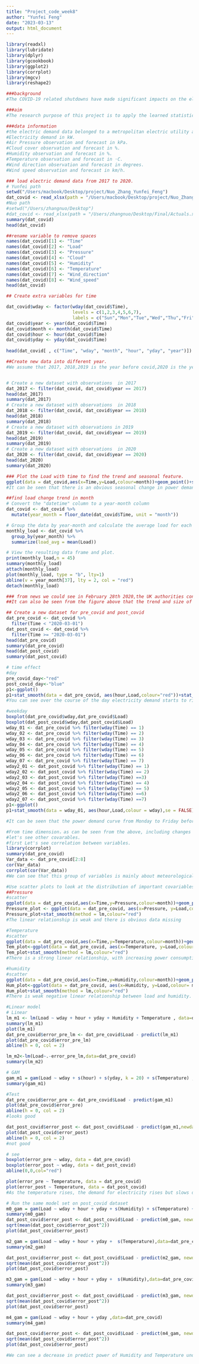 ```yaml
---
title: "Project_code_week8"
author: "Yunfei Feng"
date: "2023-03-13"
output: html_document
---
```

```r
library(readxl)
library(lubridate)
library(dplyr)
library(gcookbook) 
library(ggplot2)
library(corrplot)
library(mgcv)
library(reshape2)
```

```r
###background
#The COVID-19 related shutdowns have made significant impacts on the electric grid operation worldwide.  The global electrical demand plummeted around the planet in 2020 continuing into 2021.  Moreover, demand shape has been profoundly altered as a result of industry shutdowns, business closures, and people working from home.  In view of such massive electric demand changes, energy forecasting systems struggle to provide an accurate demand prediction, exposing operators to technical and financial risks, and further reinforcing the adverse economic impacts of the pandemic.

###aim
#The research purpose of this project is to apply the learned statistical knowledge to analyze the relevant power demand data, and mainly use the statistical tool GAM to fit and forecast the power demand data before and after the covid, and try to improve the relevant model.

###data information
#the electric demand data belonged to a metropolitan electric utility and represent the total system load for the metropolitan area.  There are approximately four years of data,from 2017-03-18 to 2020-11-06.Data was provided to participants in CSV files, including the following hourly measurements and day-ahead forecasts:
#Electricity demand in kW.
#Air Pressure observation and forecast in kPa.
#Cloud cover observation and forecast in %.
#Humidity observation and forecast in %.
#Temperature observation and forecast in ◦C.
#Wind direction observation and forecast in degrees.
#Wind speed observation and forecast in km/h.
```

```r
### load electric demand data from 2017 to 2020.
# Yunfei path
setwd("/Users/macbook/Desktop/project/Nuo_Zhang_Yunfei_Feng")
dat_covid <- read_xlsx(path = "/Users/macbook/Desktop/project/Nuo_Zhang_Yunfei_Feng/Final/Actuals.xlsx")
#Nuo path
#setwd("/Users/zhangnuo/Desktop")
#dat_covid <- read_xlsx(path = "/Users/zhangnuo/Desktop/Final/Actuals.xlsx")
summary(dat_covid)
head(dat_covid)
```
```r
##rename variable to remove spaces
names(dat_covid)[1] <- "Time"
names(dat_covid)[2] <- "Load" 
names(dat_covid)[3] <- "Pressure"
names(dat_covid)[4] <- "Cloud"
names(dat_covid)[5] <- "Humidity"
names(dat_covid)[6] <- "Temperature"
names(dat_covid)[7] <- "Wind_direction"
names(dat_covid)[8] <- "Wind_speed"
head(dat_covid)
```
```r
## Create extra variables for time

dat_covid$wday <- factor(wday(dat_covid$Time),
                         levels = c(1,2,3,4,5,6,7),
                         labels = c("Sun","Mon","Tue","Wed","Thu","Fri","Sat")) 
dat_covid$year <- year(dat_covid$Time)
dat_covid$month <- month(dat_covid$Time) 
dat_covid$hour <- hour(dat_covid$Time) 
dat_covid$yday <- yday(dat_covid$Time) 
 
head(dat_covid[ , c("Time", "wday", "month", "hour", "yday", "year")])
```

```r
##Create new data into different year. 
#We assume that 2017, 2018,2019 is the year before covid,2020 is the year after covid.


# Create a new dataset with observations  in 2017
dat_2017 <- filter(dat_covid, dat_covid$year == 2017)
head(dat_2017)
summary(dat_2017)
# Create a new dataset with observations  in 2018
dat_2018 <- filter(dat_covid, dat_covid$year == 2018)
head(dat_2018)
summary(dat_2018)
# Create a new dataset with observations in 2019
dat_2019 <- filter(dat_covid, dat_covid$year == 2019)
head(dat_2019)
summary(dat_2019)
# Create a new dataset with observations  in 2020
dat_2020 <- filter(dat_covid, dat_covid$year == 2020)
head(dat_2020)
summary(dat_2020)
```
```r
### Plot the Load with time to find the trend and seasonal feature.
ggplot(data = dat_covid,aes(x=Time,y=Load,colour=month))+geom_point()+stat_smooth()
#It can be seen that there is an obvious seasonal change in power demand, and there is no obvious trend before 2020. After 2020, the overall power demand declines, but there is still a seasonal effect. It is preliminarily judged that the lockdown of the pandemic leads to an overall reduction in power demand, which may be due to factory closure and other reasons.

```

```r
##find load change trend in month 
# Convert the "datetime" column to a year-month column
dat_covid <- dat_covid %>% 
  mutate(year_month = floor_date(dat_covid$Time, unit = "month"))

# Group the data by year-month and calculate the average load for each month
monthly_load <- dat_covid %>% 
  group_by(year_month) %>% 
  summarize(load_avg = mean(Load))

# View the resulting data frame and plot.
print(monthly_load,n = 45)
summary(monthly_load)
attach(monthly_load)
plot(monthly_load, type = "b", lty=1)
abline(v = year_month[37], lty = 2, col = "red")
detach(monthly_load)

### from news we could see in February 28th 2020,the UK authorities confirm the first case of the illness to be passed on inside the country.
##It can also be seen from the figure above that the trend and size of power demand have changed dramatically since March 2020, so we divide the data into pre-covid and post-covid periods.
```

```r
## Create a new dataset for pre_covid and post_covid
dat_pre_covid <- dat_covid %>%
  filter(Time < "2020-03-01")
dat_post_covid <- dat_covid %>%
  filter(Time >= "2020-03-01")
head(dat_pre_covid)
summary(dat_pre_covid)
head(dat_post_covid)
summary(dat_post_covid)
```

```r
# time effect
#day
pre_covid_day<-"red"
post_covid_day<-"blue"
p1<-ggplot()
p1+stat_smooth(data = dat_pre_covid, aes(hour,Load,colour="red"))+stat_smooth(data = dat_post_covid,aes(hour,Load,colour="blue"))
#You can see over the course of the day electricity demand starts to rise at five o 'clock it peaks around eleven o 'clock, drops off a little bit around twelve o 'clock presumably around lunchtime, hits another peak around mid-afternoon and continues to fall. The epidemic fluctuated consistently, but the demand for electricity shifted significantly during the day.

```

```r
#weekday
boxplot(dat_pre_covid$wday,dat_pre_covid$Load)
boxplot(dat_post_covid$wday,dat_post_covid$Load)
wday_01 <- dat_pre_covid %>% filter(wday(Time) == 1)
wday_02 <- dat_pre_covid %>% filter(wday(Time) == 2)
wday_03 <- dat_pre_covid %>% filter(wday(Time) == 3)
wday_04 <- dat_pre_covid %>% filter(wday(Time) == 4)
wday_05 <- dat_pre_covid %>% filter(wday(Time) == 5)
wday_06 <- dat_pre_covid %>% filter(wday(Time) == 6)
wday_07 <- dat_pre_covid %>% filter(wday(Time) == 7)
wday2_01 <- dat_post_covid %>% filter(wday(Time) == 1)
wday2_02 <- dat_post_covid %>% filter(wday(Time) == 2)
wday2_03 <- dat_post_covid %>% filter(wday(Time) ==3)
wday2_04 <- dat_post_covid %>% filter(wday(Time) == 4)
wday2_05 <- dat_post_covid %>% filter(wday(Time) == 5)
wday2_06 <- dat_post_covid %>% filter(wday(Time) ==6)
wday2_07 <- dat_post_covid %>% filter(wday(Time) ==7)
p1<-ggplot()
p1+stat_smooth(data = wday_01, aes(hour,Load,colour = wday),se = FALSE)+stat_smooth(data = wday2_01,aes(hour,Load,colour=wday),linetype = "dashed",se = FALSE)+stat_smooth(data = wday_02, aes(hour,Load,colour = wday),se = FALSE)+stat_smooth(data = wday2_02,aes(hour,Load,colour=wday),linetype = "dashed",se = FALSE)+stat_smooth(data = wday_03, aes(hour,Load,colour = wday),se = FALSE)+stat_smooth(data = wday2_03,aes(hour,Load,colour=wday),linetype = "dashed",se = FALSE)+stat_smooth(data = wday_04, aes(hour,Load,colour = wday),se = FALSE)+stat_smooth(data = wday2_04,aes(hour,Load,colour=wday),linetype = "dashed",se = FALSE)+stat_smooth(data = wday_04, aes(hour,Load,colour = wday),se = FALSE)+stat_smooth(data = wday2_05,aes(hour,Load,colour=wday),linetype = "dashed",se = FALSE)+stat_smooth(data = wday_06, aes(hour,Load,colour = wday),se = FALSE)+stat_smooth(data = wday2_06,aes(hour,Load,colour=wday),linetype = "dashed",se = FALSE)+stat_smooth(data = wday_07, aes(hour,Load,colour = wday),se = FALSE)+stat_smooth(data = wday2_07,aes(hour,Load,colour=wday),linetype = "dashed",se = FALSE)

#It can be seen that the power demand curve from Monday to Friday before and after the epidemic is basically the same, while Saturday and Sunday are significantly lower than other curves.
```
```r
#From time dimension，as can be seen from the above, including changes in a year, a day and weekdays, has a significant impact on power demand, and there are useful variable.
#let's see other covarables.
#first Let's see correlation between variables.
library(corrplot)
summary(dat_pre_covid)
Var_data <- dat_pre_covid[2:8]
cor(Var_data)
corrplot(cor(Var_data))
#We can see that this group of variables is mainly about meteorological factors, temperature and weather do affect the change of electricity demand.pressure,cloud and humidity have strong correlation to each other,but have small correlation to load,temperature wind_dir and wind_speed have strong correlation to each other but temperature have strongest correlation to load.
```
```r
#Use scatter plots to look at the distribution of important covariables.
##Pressure
#scatter
ggplot(data = dat_pre_covid,aes(x=Time,y=Pressure,colour=month))+geom_point()
Pressure_plot <- ggplot(data = dat_pre_covid, aes(x=Pressure, y=Load,colour= month)) + geom_point()+stat_smooth()
Pressure_plot+stat_smooth(method = lm,colour="red")
#The linear relationship is weak and there is obvious data missing

#Temperature
#scatter
ggplot(data = dat_pre_covid,aes(x=Time,y=Temperature,colour=month))+geom_point()
Tem_plot<-ggplot(data = dat_pre_covid, aes(x=Temperature, y=Load,colour= month)) + geom_point()+stat_smooth()
Tem_plot+stat_smooth(method = lm,colour="red")
#There is a strong linear relationship, with increasing power consumption as the temperature rises

#humidity
#scatter
ggplot(data = dat_pre_covid,aes(x=Time,y=Humidity,colour=month))+geom_point()
Hum_plot<-ggplot(data = dat_pre_covid, aes(x=Humidity, y=Load,colour= month)) + geom_point()+stat_smooth()
Hum_plot+stat_smooth(method = lm,colour="red")
#There is weak negative linear relationship between load and humidity.

```

```r
#Linear model
# Linear
lm_m1 <- lm(Load ~ wday + hour + yday + Humidity + Temperature , data=dat_pre_covid)
summary(lm_m1)
plot(lm_m1)
dat_pre_covid$error_pre_lm <- dat_pre_covid$Load - predict(lm_m1) 
plot(dat_pre_covid$error_pre_lm)
abline(h = 0, col = 2)
```
```r
lm_m2<-lm(Load~.-error_pre_lm,data=dat_pre_covid)
summary(lm_m2)
```

```r
# GAM
gam_m1 = gam(Load ~ wday + s(hour) + s(yday, k = 20) + s(Temperature) ,data=dat_pre_covid)
summary(gam_m1)
```

```r
#Test
dat_pre_covid$error_pre <- dat_pre_covid$Load - predict(gam_m1) 
plot(dat_pre_covid$error_pre)
abline(h = 0, col = 2)
#looks good

dat_post_covid$error_post <- dat_post_covid$Load - predict(gam_m1,newdata = dat_post_covid) 
plot(dat_post_covid$error_post)
abline(h = 0, col = 2)
#not good
```

```r
# see
boxplot(error_pre ~ wday, data = dat_pre_covid)
boxplot(error_post ~ wday, data = dat_post_covid)
abline(0,0,col="red")

plot(error_pre ~ Temperature, data = dat_pre_covid)
plot(error_post ~ Temperature, data = dat_post_covid)
#As the temperature rises, the demand for electricity rises but slows down.
```
```r
# Run the same model set on post_covid dataset
m0_gam = gam(Load ~ wday + hour + yday + s(Humidity) + s(Temperature) + s(Cloud),data=dat_pre_covid)
summary(m0_gam)
dat_post_covid$error_post <- dat_post_covid$Load - predict(m0_gam, newdata = dat_post_covid) 
sqrt(mean(dat_post_covid$error_post^2))
plot(dat_post_covid$error_post)

m2_gam = gam(Load ~ wday + hour + yday +  s(Temperature),data=dat_pre_covid)
summary(m2_gam)

dat_post_covid$error_post <- dat_post_covid$Load - predict(m2_gam, newdata = dat_post_covid) 
sqrt(mean(dat_post_covid$error_post^2))
plot(dat_post_covid$error_post)

m3_gam = gam(Load ~ wday + hour + yday +  s(Humidity),data=dat_pre_covid)
summary(m3_gam)

dat_post_covid$error_post <- dat_post_covid$Load - predict(m3_gam, newdata = dat_post_covid) 
sqrt(mean(dat_post_covid$error_post^2))
plot(dat_post_covid$error_post)

m4_gam = gam(Load ~ wday + hour + yday ,data=dat_pre_covid)
summary(m4_gam)

dat_post_covid$error_post <- dat_post_covid$Load - predict(m4_gam, newdata = dat_post_covid) 
sqrt(mean(dat_post_covid$error_post^2))
plot(dat_post_covid$error_post)

#We can see a decrease in predict power of Humidity and Temperature under the same model set, (from 8.944/7.619 to 8.561/7.403), which means that the same amount of increment in humidity or temperature would lead to less electricity loading than expected previously. A possible explanation of this is that more and more employees are switched to remote working environment, which means that electricity consumption from office buildings are lower then in previous.
```



